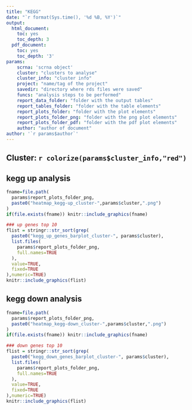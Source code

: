 ```yaml
---
title: "KEGG"
date: "`r format(Sys.time(), '%d %B, %Y')`"
output:
  html_document:
    toc: yes
    toc_depth: 3
  pdf_document:
    toc: yes
    toc_depth: '3'
params:
    scrna: 'scrna object'
    cluster: "clusters to analyse"
    cluster_info: "cluster info"
    project: "name/tag of the project"
    savedir: "directory where rds files were saved"
    funcs: "analysis steps to be performed"
    report_data_folder: "folder with the output tables"
    report_tables_folder: "folder with the table elements"
    report_plots_folder: "folder with the plot elements"
    report_plots_folder_png: "folder with the png plot elements"
    report_plots_folder_pdf: "folder with the pdf plot elements"
    author: "author of document"
author: '`r params$author`'
---
```


## Cluster: `r colorize(params$cluster_info,"red")`

## kegg up analysis
```r
fname=file.path(
  params$report_plots_folder_png,
  paste0("heatmap_kegg-up_cluster-",params$cluster,".png")
)
if(file.exists(fname)) knitr::include_graphics(fname)
```

```r
### up genes top 10
flist = stringr::str_sort(grep(
  paste0("kegg_up_genes_barplot_cluster-", params$cluster),
  list.files(
    params$report_plots_folder_png,
    full.names=TRUE
  ),
  value=TRUE,
  fixed=TRUE
),numeric=TRUE)
knitr::include_graphics(flist)
```

## kegg down analysis
```r
fname=file.path(
  params$report_plots_folder_png,
  paste0("heatmap_kegg-down_cluster-",params$cluster,".png")
)
if(file.exists(fname)) knitr::include_graphics(fname)
```

```r
### down genes top 10
flist = stringr::str_sort(grep(
  paste0("kegg_down_genes_barplot_cluster-", params$cluster),
  list.files(
    params$report_plots_folder_png,
    full.names=TRUE
  ),
  value=TRUE,
  fixed=TRUE
),numeric=TRUE)
knitr::include_graphics(flist)
```
